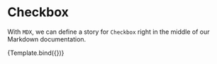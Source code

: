 <!--- Checkbox.stories.mdx -->


<Meta title="MDX/MyButton" component={MyButton} />

# Checkbox

With `MDX`, we can define a story for `Checkbox` right in the middle of our
Markdown documentation.

<!--- This is your Story template function, shown here in React -->


<Canvas>
  <Story
    name="Unchecked"
    args={{
      theme: "primary",
    }}
  >
    {Template.bind({})}
  </Story>
</Canvas>
